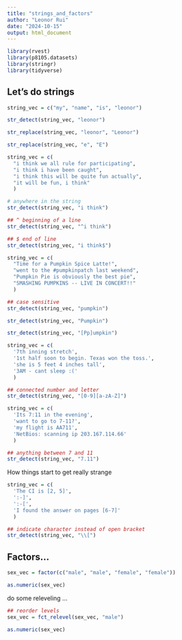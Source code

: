 ```yaml
---
title: "strings_and_factors"
author: "Leonor Rui"
date: "2024-10-15"
output: html_document
---
```


```r
library(rvest)
library(p8105.datasets)
library(stringr)
library(tidyverse)

```

## Let's do strings

```r
string_vec = c("my", "name", "is", "leonor")

str_detect(string_vec, "leonor")

str_replace(string_vec, "leonor", "Leonor")

str_replace(string_vec, "e", "E")
```

```r
string_vec = c(
  "i think we all rule for participating",
  "i think i have been caught",
  "i think this will be quite fun actually",
  "it will be fun, i think"
  )

# anywhere in the string
str_detect(string_vec, "i think")

## ^ beginning of a line
str_detect(string_vec, "^i think")

## $ end of line
str_detect(string_vec, "i think$")
```

```r
string_vec = c(
  "Time for a Pumpkin Spice Latte!",
  "went to the #pumpkinpatch last weekend",
  "Pumpkin Pie is obviously the best pie",
  "SMASHING PUMPKINS -- LIVE IN CONCERT!!"
  )

## case sensitive
str_detect(string_vec, "pumpkin")

str_detect(string_vec, "Pumpkin")

str_detect(string_vec, "[Pp]umpkin")
```

```r
string_vec = c(
  '7th inning stretch',
  '1st half soon to begin. Texas won the toss.',
  'she is 5 feet 4 inches tall',
  '3AM - cant sleep :('
  )

## connected number and letter
str_detect(string_vec, "[0-9][a-zA-Z]")
```

```r
string_vec = c(
  'Its 7:11 in the evening',
  'want to go to 7-11?',
  'my flight is AA711',
  'NetBios: scanning ip 203.167.114.66'
  )

## anything between 7 and 11
str_detect(string_vec, "7.11")
```

How things start to get really strange

```r
string_vec = c(
  'The CI is [2, 5]',
  ':-]',
  ':-[',
  'I found the answer on pages [6-7]'
  )

## indicate character instead of open bracket
str_detect(string_vec, "\\[")
```

## Factors...

```r
sex_vec = factor(c("male", "male", "female", "female"))

as.numeric(sex_vec)
```

do some releveling ...

```r
## reorder levels
sex_vec = fct_relevel(sex_vec, "male")

as.numeric(sex_vec)
```













